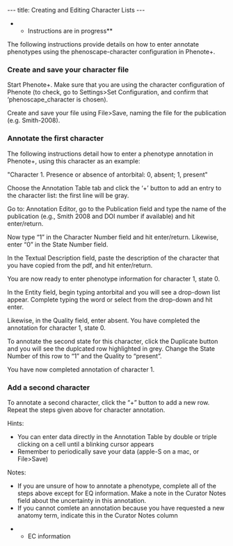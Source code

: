 ---
title: Creating and Editing Character Lists
---

**Instructions are in progress**

The following instructions provide details on how to enter annotate phenotypes using the phenoscape-character configuration in Phenote+.

===Create and save your character file===
Start Phenote+. Make sure that you are using the character configuration of Phenote (to check, go to Settings>Set Configuration, and confirm that ‘phenoscape_character is chosen).

Create and save your file using File>Save, naming the file for the publication (e.g. Smith-2008).

===Annotate the first character===

The following instructions detail how to enter a phenotype annotation in Phenote+, using this character as an example: 

"Character 1. Presence or absence of antorbital: 0, absent; 1, present"

Choose the Annotation Table tab and click the ‘+’ button to add an entry to the character list: the first line will be gray.

Go to: Annotation Editor, go to the Publication field and type the name of the publication (e.g., Smith 2008  and DOI number if available) and hit enter/return.

Now type “1” in the Character Number field and hit enter/return. Likewise, enter “0” in the State Number field.

In the Textual Description field, paste the description of the character that you have copied from the pdf, and hit enter/return.

You are now ready to enter phenotype information for character 1, state 0.

In the Entity field, begin typing antorbital and you will see a drop-down list appear. Complete typing the word or select from the drop-down and hit enter.

Likewise, in the Quality field, enter absent.  You have completed the annotation for character 1, state 0.

To annotate the second state for this character, click the Duplicate button and you will see the duplcated row highlighted in grey. Change the State Number of this row to “1” and the Quality to “present”.

You have now completed annotation of character 1.

===Add a second character===

To annotate a second character, click the “+” button to add a new row.  Repeat the steps given above for character annotation.

Hints:
*You can enter data directly in the Annotation Table by double or triple clicking on a cell until a blinking cursor appears
*Remember to periodically save your data (apple-S on a mac, or File>Save)

Notes:
*If you are unsure of how to annotate a phenotype, complete all of the steps above except for EQ information.  Make a note in the Curator Notes field about the uncertainty in this annotation.
*If you cannot comlete an annotation because you have requested a new anatomy term, indicate this in the Curator Notes column

**EC information